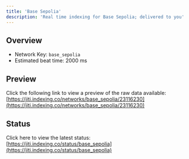 ```yaml
---
title: 'Base Sepolia'
description: 'Real time indexing for Base Sepolia; delivered to you'
---
```


## Overview
- Network Key: `base_sepolia`
- Estimated beat time: 2000 ms

## Preview
Click the following link to view a preview of the raw data available: [https://jiti.indexing.co/networks/base_sepolia/23116230](https://jiti.indexing.co/networks/base_sepolia/23116230)

## Status
Click here to view the latest status: [https://jiti.indexing.co/status/base_sepolia](https://jiti.indexing.co/status/base_sepolia)

